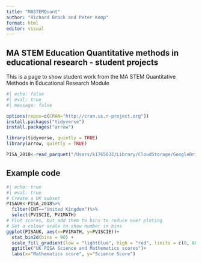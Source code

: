 ```yaml
---
title: "MASTEMQuant"
author: "Richard Brock and Peter Kemp"
format: html
editor: visual
---
```


## MA STEM Education Quantitative methods in educational research - student projects

This is a page to show student work from the MA STEM Quantitative Methods in Educational Research Module

```r
#| echo: false
#| eval: true
#| message: false

options(repos=c(CRAN="http://cran.us.r-project.org"))
install.packages("tidyverse")
install.packages("arrow")

library(tidyverse, quietly = TRUE)
library(arrow, quietly = TRUE)

PISA_2018<-read_parquet("/Users/k1765032/Library/CloudStorage/GoogleDrive-richardandrewbrock@gmail.com/.shortcut-targets-by-id/1c3CkaEBOICzepArDfjQUP34W2BYhFjM4/PISR/Data/PISA/2018/PISA_2018_student.parquet")
```

## Example code

```r
#| echo: true
#| eval: true
# Create a UK subset
PISAUK<-PISA_2018%>%
  filter(CNT=="United Kingdom")%>%
  select(PV1SCIE, PV1MATH)
# Plot scores, but add them to bins to reduce over ploting
# Set a colour scale to show number in bins
ggplot(PISAUK, aes(x=PV1MATH, y=PV1SCIE))+
  stat_bin2d(bins = 90) +
  scale_fill_gradient(low = "lightblue", high = "red", limits = c(0, 80))+
  ggtitle("UK PISA Science and Mathematics scores")+
  labs(x="Mathematics score", y="Science Score")

```
